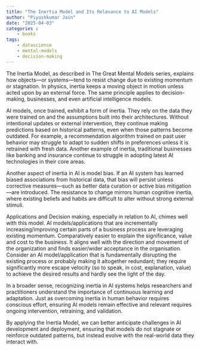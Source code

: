 ```yaml
---
title: "The Inertia Model and Its Relevance to AI Models"
author: "Piyushkumar Jain"
date: "2025-04-03"
categories :
    - books
tags:
    - datascience
    - mental-models
    - decision-making
---
```


The Inertia Model, as described in The Great Mental Models series, explains how objects—or systems—tend to resist change due to existing momentum or stagnation. 
In physics, inertia keeps a moving object in motion unless acted upon by an external force. The same principle applies to decision-making, businesses, and even artificial intelligence models.

AI models, once trained, exhibit a form of inertia. They rely on the data they were trained on and the assumptions built into their architectures. 
Without intentional updates or external intervention, they continue making predictions based on historical patterns, even when those patterns become outdated. 
For example, a recommendation algorithm trained on past user behavior may struggle to adapt to sudden shifts in preferences unless it is retrained with fresh data.
Another example of inertia, traditional businesses like banking and insurance continue to struggle in adopting latest AI technologies in their core areas. 

Another aspect of inertia in AI is model bias. 
If an AI system has learned biased associations from historical data, that bias will persist unless corrective measures—such as better data curation or active bias mitigation—are introduced. 
The resistance to change mirrors human cognitive inertia, where existing beliefs and habits are difficult to alter without strong external stimuli.

Applications and Decision making, especially in relation to AI, chimes well with this model. AI models/applications that are incrementally increasing/improving certain parts of a business process are leveraging existing momentum. 
Comparatively easier to explain the significance, value and cost to the business. It aligns well with the direction and movement of the organization and finds easier/wider acceptance in the organisation.
Consider an AI model/application that is fundamentally disrupting the existing process or probably making it altogether redundant; they require significantly more escape velocity (so to speak, in cost, explanation, value) to achieve the desired results and hardly see the light of the day. 

In a broader sense, recognizing inertia in AI systems helps researchers and practitioners understand the importance of continuous learning and adaptation. Just as overcoming inertia in human behavior requires conscious effort, ensuring AI models remain effective and relevant requires ongoing intervention, retraining, and validation.

By applying the Inertia Model, we can better anticipate challenges in AI development and deployment, ensuring that models do not stagnate or reinforce outdated patterns, but instead evolve with the real-world data they interact with.
